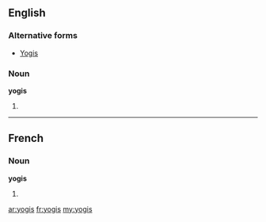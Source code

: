 ==English==

===Alternative forms===
* [[Yogis]]

===Noun===
'''yogis'''

# {{plural of|[[yogi]]}}

----

==French==

===Noun===
'''yogis''' {{m}}

# {{plural of|[[yogi]]|lang=fr}}

[[ar:yogis]]
[[fr:yogis]]
[[my:yogis]]